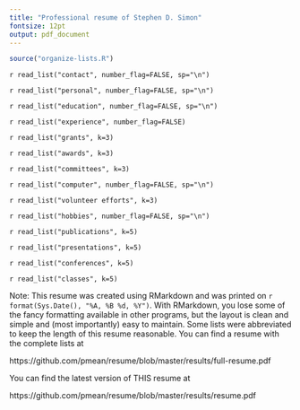 ```yaml
---
title: "Professional resume of Stephen D. Simon"
fontsize: 12pt
output: pdf_document
---
```


```r
source("organize-lists.R")
```

`r read_list("contact", number_flag=FALSE, sp="\n")`

`r read_list("personal", number_flag=FALSE, sp="\n")`

`r read_list("education", number_flag=FALSE, sp="\n")`

`r read_list("experience", number_flag=FALSE)`

`r read_list("grants", k=3)`

`r read_list("awards", k=3)`

`r read_list("committees", k=3)`

`r read_list("computer", number_flag=FALSE, sp="\n")`

`r read_list("volunteer efforts", k=3)`

`r read_list("hobbies", number_flag=FALSE, sp="\n")`

`r read_list("publications", k=5)`

`r read_list("presentations", k=5)`

`r read_list("conferences", k=5)`

`r read_list("classes", k=5)`

Note: This resume was created using RMarkdown and was printed on `r format(Sys.Date(), "%A, %B %d, %Y")`. With RMarkdown, you lose some of the fancy formatting available in other programs, but the layout is clean and simple and (most importantly) easy to maintain. Some lists were abbreviated to keep the length of this resume reasonable. You can find a resume with the complete lists at

https://github.com/pmean/resume/blob/master/results/full-resume.pdf

You can find the latest version of THIS resume at

https://github.com/pmean/resume/blob/master/results/resume.pdf
